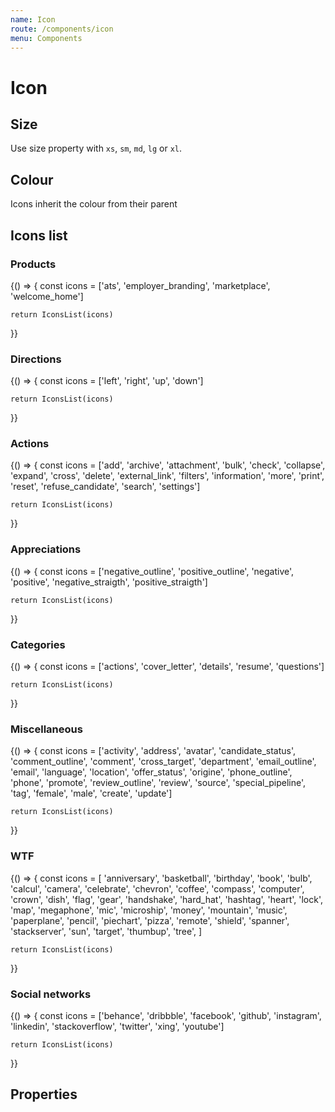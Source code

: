 ```yaml
---
name: Icon
route: /components/icon
menu: Components
---
```




# Icon

## Size

Use size property with `xs`, `sm`, `md`, `lg` or `xl`.

<Playground>
  <Icon name="twitter" size="xs" />
  <Icon name="twitter" size="sm" />
  <Icon name="twitter" size="md" />
  <Icon name="twitter" size="lg" />
  <Icon name="twitter" size="xl" />
</Playground>

## Colour

Icons inherit the colour from their parent

<Playground>
  <div style={{ display: 'flex' }}>
    <div style={{ color: 'blue' }}>
      <Icon name="twitter" size="xl" />
    </div>
    <div style={{ color: 'orange' }}>
      <Icon name="twitter" size="xl" />
    </div>
    <div style={{ color: 'green' }}>
      <Icon name="twitter" size="xl" />
    </div>
  </div>
</Playground>

## Icons list

### Products

<Playground>
  {() => {
    const icons = ['ats', 'employer_branding', 'marketplace', 'welcome_home']

    return IconsList(icons)

}}

</Playground>

### Directions

<Playground>
  {() => {
    const icons = ['left', 'right', 'up', 'down']

    return IconsList(icons)

}}

</Playground>

### Actions

<Playground>
  {() => {
    const icons = ['add', 'archive', 'attachment', 'bulk', 'check', 'collapse', 'expand', 'cross', 'delete', 'external_link', 'filters', 'information', 'more', 'print', 'reset', 'refuse_candidate', 'search', 'settings']

    return IconsList(icons)

}}

</Playground>

### Appreciations

<Playground>
  {() => {
    const icons = ['negative_outline', 'positive_outline', 'negative', 'positive', 'negative_straigth', 'positive_straigth']

    return IconsList(icons)

}}

</Playground>

### Categories

<Playground>
  {() => {
    const icons = ['actions', 'cover_letter', 'details', 'resume', 'questions']

    return IconsList(icons)

}}

</Playground>

### Miscellaneous

<Playground>
  {() => {
    const icons = ['activity', 'address', 'avatar', 'candidate_status', 'comment_outline', 'comment', 'cross_target', 'department', 'email_outline', 'email', 'language', 'location', 'offer_status', 'origine', 'phone_outline', 'phone', 'promote', 'review_outline', 'review', 'source', 'special_pipeline', 'tag', 'female', 'male', 'create', 'update']

    return IconsList(icons)

}}

</Playground>

### WTF

<Playground>
  {() => {
    const icons = [
      'anniversary',
      'basketball',
      'birthday',
      'book',
      'bulb',
      'calcul',
      'camera',
      'celebrate',
      'chevron',
      'coffee',
      'compass',
      'computer',
      'crown',
      'dish',
      'flag',
      'gear',
      'handshake',
      'hard_hat',
      'hashtag',
      'heart',
      'lock',
      'map',
      'megaphone',
      'mic',
      'microship',
      'money',
      'mountain',
      'music',
      'paperplane',
      'pencil',
      'piechart',
      'pizza',
      'remote',
      'shield',
      'spanner',
      'stackserver',
      'sun',
      'target',
      'thumbup',
      'tree',
    ]

    return IconsList(icons)

}}

</Playground>

### Social networks

<Playground>
  {() => {
    const icons = ['behance', 'dribbble', 'facebook', 'github', 'instagram', 'linkedin', 'stackoverflow', 'twitter', 'xing', 'youtube']

    return IconsList(icons)

}}

</Playground>

## Properties

<Props of={Icon} />
